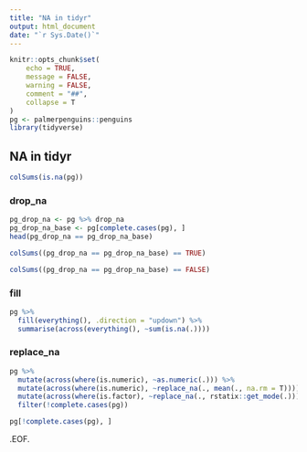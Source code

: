 ```yaml
---
title: "NA in tidyr"
output: html_document
date: "`r Sys.Date()`"
---
```


```r
knitr::opts_chunk$set(
	echo = TRUE,
	message = FALSE,
	warning = FALSE,
	comment = "##",
	collapse = T
)
pg <- palmerpenguins::penguins
library(tidyverse)
```

## NA in tidyr

```r
colSums(is.na(pg))
```


### drop_na

```r
pg_drop_na <- pg %>% drop_na
pg_drop_na_base <- pg[complete.cases(pg), ]
head(pg_drop_na == pg_drop_na_base)
```

```r
colSums((pg_drop_na == pg_drop_na_base) == TRUE)
```

```r
colSums((pg_drop_na == pg_drop_na_base) == FALSE)
```

### fill

```r
pg %>% 
  fill(everything(), .direction = "updown") %>% 
  summarise(across(everything(), ~sum(is.na(.))))
```

### replace_na

```r
pg %>% 
  mutate(across(where(is.numeric), ~as.numeric(.))) %>% 
  mutate(across(where(is.numeric), ~replace_na(., mean(., na.rm = T)))) %>% 
  mutate(across(where(is.factor), ~replace_na(., rstatix::get_mode(.)))) %>% 
  filter(!complete.cases(pg))
```

```r
pg[!complete.cases(pg), ]
```

.EOF.